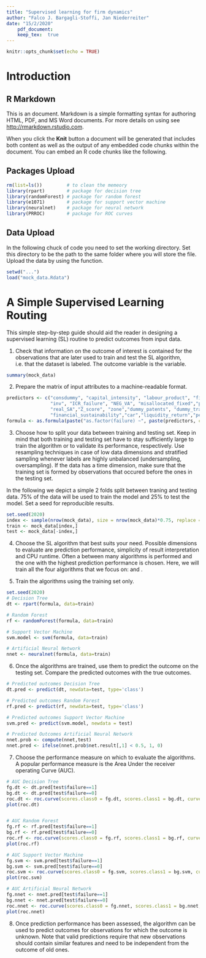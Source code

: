 ---
title: "Supervised learning for firm dynamics"
author: "Falco J. Bargagli-Stoffi, Jan Niederreiter"
date: "15/2/2020"
    pdf_document: 
    keep_tex:  true
---

```{r setup, include=FALSE}
knitr::opts_chunk$set(echo = TRUE)
```

# Introduction

## R Markdown

This is an \texttt{R Markdown} document. Markdown is a simple formatting syntax for authoring HTML, PDF, and MS Word documents. For more details on using \texttt{R Markdown} see <http://rmarkdown.rstudio.com>.

When you click the **Knit** button a document will be generated that includes both content as well as the output of any embedded \texttt{R} code chunks within the document. You can embed an R code chunks like the following.

## Packages Upload

```{r warning=FALSE, message = FALSE}
rm(list=ls())         # to clean the memeory
library(rpart)        # package for decision tree
library(randomForest) # package for random forest
library(e1071)        # package for support vector machine
library(neuralnet)    # package for neural network
library(PRROC)        # package for ROC curves
```

## Data Upload

In the following chuck of code you need to set the \texttt{R} working directory. Set this directory to be the path to the same folder where you will store the \texttt{mock_data.Rdata} file. Upload the data by using the \texttt{load} function.

```{r warning=FALSE}
setwd("...")
load("mock_data.Rdata")
```

# A Simple Supervised Learning Routing

This simple step-by-step guide should aid the reader in designing a supervised learning (SL) routine to predict outcomes from input data.

1. Check that information on the outcome of interest is contained for the observations that are later used to train and test the SL algorithm, i.e. that the dataset is labeled. The outcome variable is the \texttt{failure} variable.

```{r}
summary(mock_data)
```


2. Prepare the matrix of input attributes to a machine-readable format.

```{r}
predictors <- c("consdummy", "capital_intensity", "labour_product", "fin_cons" ,
                "inv", "ICR_failure", "NEG_VA", "misallocated_fixed","profitability",
                "real_SA","Z_score", "zone","dummy_patents", "dummy_trademark",
                "financial_sustainability","car","liquidity_return","pension_tax_debts")
formula <- as.formula(paste("as.factor(failure) ~", paste(predictors, collapse="+")))
```
 
3. Choose how to split your data between training and testing set. Keep in mind that both training and testing set have to stay sufficiently large to train the algorithm or to validate its performance, respectively. Use resampling techniques in case of low data dimensions and stratified sampling whenever labels are highly unbalanced  (undersampling, oversampling). If the data has a time dimension, make sure that the training set is formed by observations that occured before the ones in the testing set. 

In the following we depict a simple 2 folds split between traning and testing data. 75\% of the data will be used to train the model and 25\% to test the model. Set a seed for reproducible results.

```{r}
set.seed(2020)
index <- sample(nrow(mock_data), size = nrow(mock_data)*0.75, replace = FALSE)
train <- mock_data[index,]
test <- mock_data[-index,]
```


4. Choose the SL algorithm that best suits your need. Possible dimensions to evaluate are prediction performance, simplicity of result interpretation and CPU runtime. Often a \textit{horserace} between many algorithms is performed and the one with the highest prediction performance is chosen. Here, we will train all the four algorithms that we focus on: \textit{decision tree, random forest, support vector machine} and \textit{artificial neural network}.

5. Train the algorithms using the training set only.

```{r}
set.seed(2020)
# Decision Tree
dt <- rpart(formula, data=train)

# Random Forest
rf <- randomForest(formula, data=train)

# Support Vector Machine 
svm.model <- svm(formula, data=train)

# Artificial Neural Network
nnet <- neuralnet(formula, data=train)
```

6. Once the algorithms are trained, use them to predict the outcome on the testing set. Compare the predicted outcomes with the true outcomes.

```{r}
# Predicted outcomes Decision Tree
dt.pred <- predict(dt, newdata=test, type='class')

# Predicted outcomes Random Forest
rf.pred <- predict(rf, newdata=test, type='class')

# Predicted outcomes Support Vector Machine
svm.pred <- predict(svm.model, newdata = test)

# Predicted Outcomes Artificial Neural Network
nnet.prob <- compute(nnet,test)
nnet.pred <- ifelse(nnet.prob$net.result[,1] < 0.5, 1, 0)
```

7. Choose the performance measure on which to evaluate the algorithms. A popular performance measure is the Area Under the receiver operating Curve (AUC). 

```{r}
# AUC Decision Tree
fg.dt <- dt.pred[test$failure==1]
bg.dt <- dt.pred[test$failure==0]
roc.dt <- roc.curve(scores.class0 = fg.dt, scores.class1 = bg.dt, curve = T)
plot(roc.dt) 


# AUC Random Forest
fg.rf <- rf.pred[test$failure==1]
bg.rf <- rf.pred[test$failure==0]
roc.rf <- roc.curve(scores.class0 = fg.rf, scores.class1 = bg.rf, curve = T)
plot(roc.rf) 

# AUC Support Vector Machine
fg.svm <- svm.pred[test$failure==1]
bg.svm <- svm.pred[test$failure==0]
roc.svm <- roc.curve(scores.class0 = fg.svm, scores.class1 = bg.svm, curve = T)
plot(roc.svm) 

# AUC Artificial Neural Network
fg.nnet <- nnet.pred[test$failure==1]
bg.nnet <- nnet.pred[test$failure==0]
roc.nnet <- roc.curve(scores.class0 = fg.nnet, scores.class1 = bg.nnet, curve = T)
plot(roc.nnet) 
```

8. Once prediction performance has been assessed, the algorithm can be used to predict outcomes for observations for which the outcome is unknown. Note that valid predictions require that new observations should contain similar features and need to be independent from the outcome of old ones.

